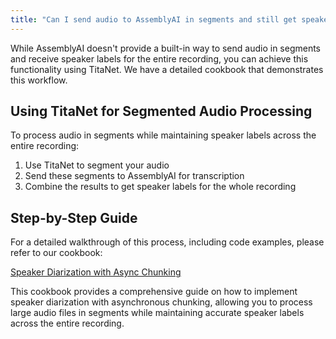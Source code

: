 ```yaml
---
title: "Can I send audio to AssemblyAI in segments and still get speaker labels for the whole recording?"
---
```


While AssemblyAI doesn't provide a built-in way to send audio in segments and receive speaker labels for the entire recording, you can achieve this functionality using TitaNet. We have a detailed cookbook that demonstrates this workflow.

## Using TitaNet for Segmented Audio Processing

To process audio in segments while maintaining speaker labels across the entire recording:

1. Use TitaNet to segment your audio
2. Send these segments to AssemblyAI for transcription
3. Combine the results to get speaker labels for the whole recording

## Step-by-Step Guide

For a detailed walkthrough of this process, including code examples, please refer to our cookbook:

[Speaker Diarization with Async Chunking](/docs/guides/speaker-diarization-with-async-chunking)

This cookbook provides a comprehensive guide on how to implement speaker diarization with asynchronous chunking, allowing you to process large audio files in segments while maintaining accurate speaker labels across the entire recording.
